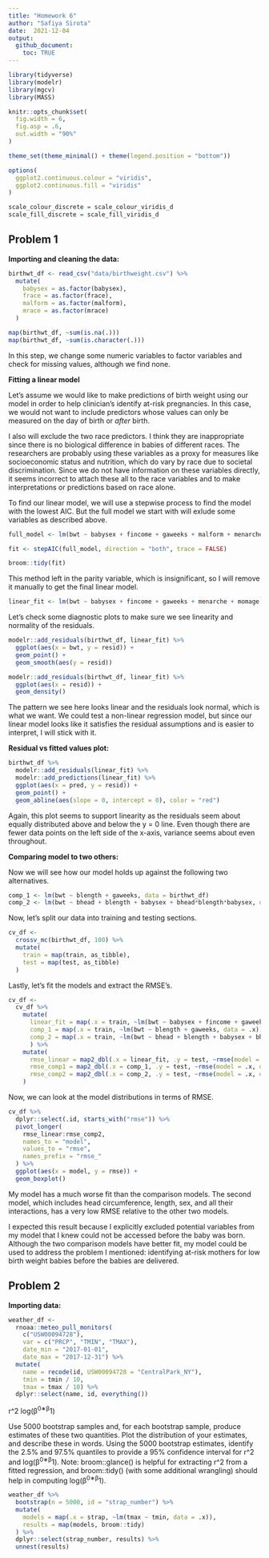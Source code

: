 ```yaml
---
title: "Homework 6"
author: "Safiya Sirota"
date:  2021-12-04
output: 
  github_document:
    toc: TRUE
---
```


```r
library(tidyverse)
library(modelr)
library(mgcv)
library(MASS)

knitr::opts_chunk$set(
  fig.width = 6,
  fig.asp = .6,
  out.width = "90%"
)

theme_set(theme_minimal() + theme(legend.position = "bottom"))

options(
  ggplot2.continuous.colour = "viridis",
  ggplot2.continuous.fill = "viridis"
)

scale_colour_discrete = scale_colour_viridis_d
scale_fill_discrete = scale_fill_viridis_d
```

## Problem 1

__Importing and cleaning the data:__

```r
birthwt_df <- read_csv("data/birthweight.csv") %>% 
  mutate(
    babysex = as.factor(babysex),
    frace = as.factor(frace),
    malform = as.factor(malform),
    mrace = as.factor(mrace)
  )

map(birthwt_df, ~sum(is.na(.)))
map(birthwt_df, ~sum(is.character(.)))
```

In this step, we change some numeric variables to factor variables and check for missing values, although we find none. 

__Fitting a linear model__

Let's assume we would like to make predictions of birth weight using our model in order to help clinician's identify at-risk pregnancies. In this case, we would not want to include predictors whose values can only be measured on the day of birth or _after_ birth.

I also will exclude the two race predictors. I think they are inappropriate since there is no biological difference in babies of different races. The researchers are probably using these variables as a proxy for measures like socioeconomic status and nutrition, which do vary by race due to societal discrimination. Since we do not have information on these variables directly, it seems incorrect to attach these all to the race variables and to make interpretations or predictions based on race alone.

To find our linear model, we will use a stepwise process to find the model with the lowest AIC. But the full model we start with will exlude some variables as described above.

```r
full_model <- lm(bwt ~ babysex + fincome + gaweeks + malform + menarche + momage + parity + pnumlbw + pnumsga + ppbmi + ppwt + smoken + wtgain, data = birthwt_df)

fit <- stepAIC(full_model, direction = "both", trace = FALSE)

broom::tidy(fit)
```

This method left in the parity variable, which is insignificant, so I will remove it manually to get the final linear model.

```r
linear_fit <- lm(bwt ~ babysex + fincome + gaweeks + menarche + momage + ppbmi + ppwt + smoken + wtgain, data = birthwt_df)
```

Let's check some diagnostic plots to make sure we see linearity and normality of the residuals.

```r
modelr::add_residuals(birthwt_df, linear_fit) %>% 
  ggplot(aes(x = bwt, y = resid)) +
  geom_point() +
  geom_smooth(aes(y = resid))

modelr::add_residuals(birthwt_df, linear_fit) %>% 
  ggplot(aes(x = resid)) +
  geom_density() 
```

The pattern we see here looks linear and the residuals look normal, which is what we want. We could test a non-linear regression model, but since our linear model looks like it satisfies the residual assumptions and is easier to interpret, I will stick with it.

__Residual vs fitted values plot:__

```r
birthwt_df %>% 
  modelr::add_residuals(linear_fit) %>% 
  modelr::add_predictions(linear_fit) %>% 
  ggplot(aes(x = pred, y = resid)) +
  geom_point() +
  geom_abline(aes(slope = 0, intercept = 0), color = "red")
```

Again, this plot seems to support linearity as the residuals seem about equally distributed above and below the y = 0 line. Even though there are fewer data points on the left side of the x-axis, variance seems about even throughout.

__Comparing model to two others:__

Now we will see how our model holds up against the following two alternatives.

```r
comp_1 <- lm(bwt ~ blength + gaweeks, data = birthwt_df)
comp_2 <- lm(bwt ~ bhead + blength + babysex + bhead*blength*babysex, data = birthwt_df)
```

Now, let's split our data into training and testing sections.

```r
cv_df <-
  crossv_mc(birthwt_df, 100) %>% 
  mutate(
    train = map(train, as_tibble),
    test = map(test, as_tibble)
  )
```

Lastly, let's fit the models and extract the RMSE's.

```r
cv_df <-
  cv_df %>% 
    mutate(
      linear_fit = map(.x = train, ~lm(bwt ~ babysex + fincome + gaweeks + menarche + momage + ppbmi + ppwt + smoken + wtgain, data = .x)),
      comp_1 = map(.x = train, ~lm(bwt ~ blength + gaweeks, data = .x)),
      comp_2 = map(.x = train, ~lm(bwt ~ bhead + blength + babysex + bhead*blength*babysex, data = .x))
      ) %>% 
    mutate(
      rmse_linear = map2_dbl(.x = linear_fit, .y = test, ~rmse(model = .x, data = .y)),
      rmse_comp1 = map2_dbl(.x = comp_1, .y = test, ~rmse(model = .x, data = .y)),
      rmse_comp2 = map2_dbl(.x = comp_2, .y = test, ~rmse(model = .x, data = .y))
    )
```

Now, we can look at the model distributions in terms of RMSE.

```r
cv_df %>% 
  dplyr::select(.id, starts_with("rmse")) %>% 
  pivot_longer(
    rmse_linear:rmse_comp2,
    names_to = "model",
    values_to = "rmse",
    names_prefix = "rmse_"
  ) %>% 
  ggplot(aes(x = model, y = rmse)) +
  geom_boxplot()
```

My model has a much worse fit than the comparison models. The second model, which includes head circumference, length, sex, and all their interactions, has a very low RMSE relative to the other two models. 

I expected this result because I explicitly excluded potential variables from my model that I knew could not be accessed before the baby was born. Although the two comparison models have better fit, my model could be used to address the problem I mentioned: identifying at-risk mothers for low birth weight babies before the babies are delivered.

## Problem 2

__Importing data:__

```r
weather_df <-
  rnoaa::meteo_pull_monitors(
    c("USW00094728"),
    var = c("PRCP", "TMIN", "TMAX"), 
    date_min = "2017-01-01",
    date_max = "2017-12-31") %>%
  mutate(
    name = recode(id, USW00094728 = "CentralPark_NY"),
    tmin = tmin / 10,
    tmax = tmax / 10) %>%
  dplyr::select(name, id, everything())
```

r^2
log(β^0∗β^1)

Use 5000 bootstrap samples and, for each bootstrap sample, produce estimates of these two quantities. Plot the distribution of your estimates, and describe these in words. Using the 5000 bootstrap estimates, identify the 2.5% and 97.5% quantiles to provide a 95% confidence interval for r^2 and log(β^0∗β^1). Note: broom::glance() is helpful for extracting r^2 from a fitted regression, and broom::tidy() (with some additional wrangling) should help in computing log(β^0∗β^1).

```r
weather_df %>% 
  bootstrap(n = 5000, id = "strap_number") %>% 
  mutate(
    models = map(.x = strap, ~lm(tmax ~ tmin, data = .x)),
    results = map(models, broom::tidy)
  ) %>% 
  dplyr::select(strap_number, results) %>% 
  unnest(results)
```

